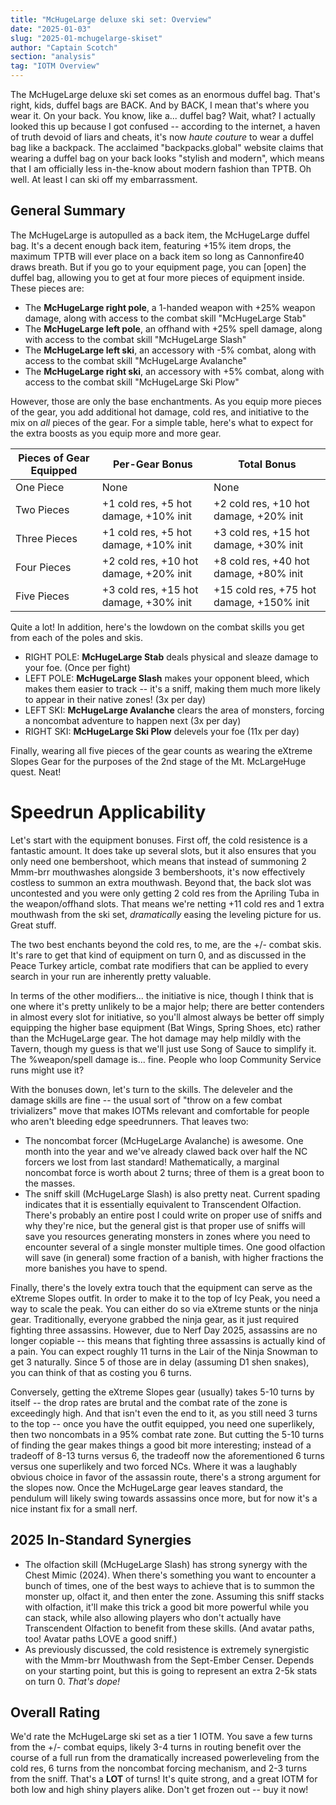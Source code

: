 ```yaml
---
title: "McHugeLarge deluxe ski set: Overview"
date: "2025-01-03"
slug: "2025-01-mchugelarge-skiset"
author: "Captain Scotch"
section: "analysis"
tag: "IOTM Overview"
---
```


The McHugeLarge deluxe ski set comes as an enormous duffel bag. That's right, kids, duffel bags are BACK. And by BACK, I mean that's where you wear it. On your back. You know, like a... duffel bag? Wait, what? I actually looked this up because I got confused -- according to the internet, a haven of truth devoid of liars and cheats, it's now *haute couture* to wear a duffel bag like a backpack. The acclaimed "backpacks.global" website claims that wearing a duffel bag on your back looks "stylish and modern", which means that I am officially less in-the-know about modern fashion than TPTB. Oh well. At least I can ski off my embarrassment.

## General Summary

The McHugeLarge is autopulled as a back item, the McHugeLarge duffel bag. It's a decent enough back item, featuring +15% item drops, the maximum TPTB will ever place on a back item so long as Cannonfire40 draws breath. But if you go to your equipment page, you can \[open\] the duffel bag, allowing you to get at four more pieces of equipment inside. These pieces are:

- The **McHugeLarge right pole**, a 1-handed weapon with +25% weapon damage, along with access to the combat skill "McHugeLarge Stab"
- The **McHugeLarge left pole**, an offhand with +25% spell damage, along with access to the combat skill "McHugeLarge Slash"
- The **McHugeLarge left ski**, an accessory with -5% combat, along with access to the combat skill "McHugeLarge Avalanche"
- The **McHugeLarge right ski**, an accessory with +5% combat, along with access to the combat skill "McHugeLarge Ski Plow"

However, those are only the base enchantments. As you equip more pieces of the gear, you add additional hot damage, cold res, and initiative to the mix on *all* pieces of the gear. For a simple table, here's what to expect for the extra boosts as you equip more and more gear.

| Pieces of Gear Equipped | Per-Gear Bonus | Total Bonus |
| ----------------------- | -------------- | ----------- |
| One Piece | None | None |
| Two Pieces | +1 cold res, +5 hot damage, +10% init | +2 cold res, +10 hot damage, +20% init |
| Three Pieces | +1 cold res, +5 hot damage, +10% init | +3 cold res, +15 hot damage, +30% init |
| Four Pieces | +2 cold res, +10 hot damage, +20% init | +8 cold res, +40 hot damage, +80% init |
| Five Pieces | +3 cold res, +15 hot damage, +30% init | +15 cold res, +75 hot damage, +150% init |

Quite a lot! In addition, here's the lowdown on the combat skills you get from each of the poles and skis.

- RIGHT POLE: **McHugeLarge Stab** deals physical and sleaze damage to your foe. (Once per fight)
- LEFT POLE: **McHugeLarge Slash** makes your opponent bleed, which makes them easier to track -- it's a sniff, making them much more likely to appear in their native zones! (3x per day)
- LEFT SKI: **McHugeLarge Avalanche** clears the area of monsters, forcing a noncombat adventure to happen next (3x per day)
- RIGHT SKI: **McHugeLarge Ski Plow** delevels your foe (11x per day)

Finally, wearing all five pieces of the gear counts as wearing the eXtreme Slopes Gear for the purposes of the 2nd stage of the Mt. McLargeHuge quest. Neat!

# Speedrun Applicability

Let's start with the equipment bonuses. First off, the cold resistence is a fantastic amount. It does take up several slots, but it also ensures that you only need one bembershoot, which means that instead of summoning 2 Mmm-brr mouthwashes alongside 3 bembershoots, it's now effectively costless to summon an extra mouthwash. Beyond that, the back slot was uncontested and you were only getting 2 cold res from the Apriling Tuba in the weapon/offhand slots. That means we're netting +11 cold res and 1 extra mouthwash from the ski set, *dramatically* easing the leveling picture for us. Great stuff.

The two best enchants beyond the cold res, to me, are the +/- combat skis. It's rare to get that kind of equipment on turn 0, and as discussed in the Peace Turkey article, combat rate modifiers that can be applied to every search in your run are inherently pretty valuable. 

In terms of the other modifiers... the initiative is nice, though I think that is one where it's pretty unlikely to be a major help; there are better contenders in almost every slot for initiative, so you'll almost always be better off simply equipping the higher base equipment (Bat Wings, Spring Shoes, etc) rather than the McHugeLarge gear. The hot damage may help mildly with the Tavern, though my guess is that we'll just use Song of Sauce to simplify it. The %weapon/spell damage is... fine. People who loop Community Service runs might use it?

With the bonuses down, let's turn to the skills. The deleveler and the damage skills are fine -- the usual sort of "throw on a few combat trivializers" move that makes IOTMs relevant and comfortable for people who aren't bleeding edge speedrunners. That leaves two:

- The noncombat forcer (McHugeLarge Avalanche) is awesome. One month into the year and we've already clawed back over half the NC forcers we lost from last standard! Mathematically, a marginal noncombat force is worth about 2 turns; three of them is a great boon to the masses.
- The sniff skill (McHugeLarge Slash) is also pretty neat. Current spading indicates that it is essentially equivalent to Transcendent Olfaction. There's probably an entire post I could write on proper use of sniffs and why they're nice, but the general gist is that proper use of sniffs will save you resources generating monsters in zones where you need to encounter several of a single monster multiple times. One good olfaction will save (in general) some fraction of a banish, with higher fractions the more banishes you have to spend.  

Finally, there's the lovely extra touch that the equipment can serve as the eXtreme Slopes outfit. In order to make it to the top of Icy Peak, you need a way to scale the peak. You can either do so via eXtreme stunts or the ninja gear. Traditionally, everyone grabbed the ninja gear, as it just required fighting three assassins. However, due to Nerf Day 2025, assassins are no longer copiable -- this means that fighting three assassins is actually kind of a pain. You can expect roughly 11 turns in the Lair of the Ninja Snowman to get 3 naturally. Since 5 of those are in delay (assuming D1 shen snakes), you can think of that as costing you 6 turns. 

Conversely, getting the eXtreme Slopes gear (usually) takes 5-10 turns by itself -- the drop rates are brutal and the combat rate of the zone is exceedingly high. And that isn't even the end to it, as you still need 3 turns to the top -- once you have the outfit equipped, you need one superlikely, then two noncombats in a 95% combat rate zone. But cutting the 5-10 turns of finding the gear makes things a good bit more interesting; instead of a tradeoff of 8-13 turns versus 6, the tradeoff now the aforementioned 6 turns versus one superlikely and two forced NCs. Where it was a laughably obvious choice in favor of the assassin route, there's a strong argument for the slopes now. Once the McHugeLarge gear leaves standard, the pendulum will likely swing towards assassins once more, but for now it's a nice instant fix for a small nerf.

## 2025 In-Standard Synergies

- The olfaction skill (McHugeLarge Slash) has strong synergy with the <Link to="/analysis/2024-01-chest-mimic/">Chest Mimic (2024)</Link>. When there's something you want to encounter a bunch of times, one of the best ways to achieve that is to summon the monster up, olfact it, and then enter the zone. Assuming this sniff stacks with olfaction, it'll make this trick a good bit more powerful while you can stack, while also allowing players who don't actually have Transcendent Olfaction to benefit from these skills. (And avatar paths, too! Avatar paths LOVE a good sniff.)
- As previously discussed, the cold resistence is extremely synergistic with the Mmm-brr Mouthwash from the <Link to="/analysis/2024-09-sept-ember-censer/">Sept-Ember Censer</Link>. Depends on your starting point, but this is going to represent an extra 2-5k stats on turn 0. *That's dope!*

## Overall Rating

We'd rate the McHugeLarge ski set as a tier 1 IOTM. You save a few turns from the +/- combat equips, likely 3-4 turns in routing benefit over the course of a full run from the dramatically increased powerleveling from the cold res, 6 turns from the noncombat forcing mechanism, and 2-3 turns from the sniff. That's a **LOT** of turns! It's quite strong, and a great IOTM for both low and high shiny players alike. Don't get frozen out -- buy it now!